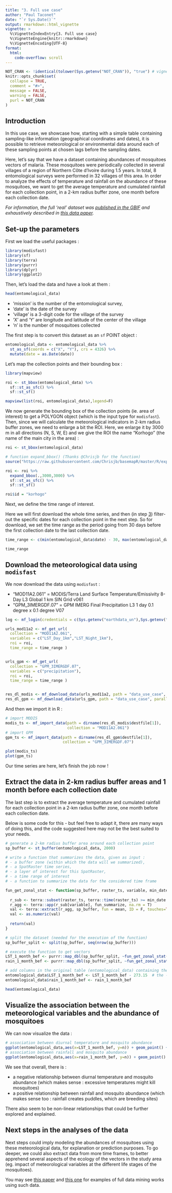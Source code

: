 ```yaml
---
title: "3. Full use case"
author: "Paul Taconet"
date: "`r Sys.Date()`"
output: rmarkdown::html_vignette
vignette: >
  %\VignetteIndexEntry{3. Full use case}
  %\VignetteEngine{knitr::rmarkdown}
  %\VignetteEncoding{UTF-8}
format:
  html:
    code-overflow: scroll
---
```


```r
NOT_CRAN <- !identical(tolower(Sys.getenv("NOT_CRAN")), "true") # vignette will not be executed when tested on the cran
knitr::opts_chunk$set(
  collapse = TRUE,
  comment = "#>",
  message = FALSE,
  warning = FALSE,
  purl = NOT_CRAN
)
```

## Introduction

In this use case, we showcase how, starting with a simple table containing sampling-like information (geographical coordinates and dates), it is possible to retrieve meteorological or environmental data around each of these sampling points at chosen lags before the sampling dates.

Here, let's say that we have a dataset containing abundances of mosquitoes vectors of malaria. These mosquitoes were periodically collected in several villages of a region of Northern Côte d'Ivoire during 1.5 years. In total, 8 entomological surveys were performed in 32 villages of this area. In order to analyze the effects of temperature and rainfall on the abundance of these mosquitoes, we want to get the average temperature and cumulated rainfall for each collection point, in a 2-km radius buffer zone, one month before each collection date.

*For information, the full 'real' dataset was [published in the GBIF](https://doi.org/10.15468/V8FVYN) and exhaustively described in [this data paper](https://doi.org/10.46471/gigabyte.83).*

## Set-up the parameters

First we load the useful packages : 

```r
library(modisfast)
library(sf)
library(terra)
library(purrr)
library(dplyr)
library(ggplot2)
```

Then, let's load the data and have a look at them :

```r
head(entomological_data)
```

- 'mission' is the number of the entomological survey, 
- 'date' is the date of the survey
- 'village' is a 3-digit code for the village of the survey
- 'X' and 'Y' are longitude and latitude of the center of the village 
- 'n' is the number of mosquitoes collected

The first step is to convert this dataset as an `sf` POINT object : 

```r
entomological_data <- entomological_data %>%
  st_as_sf(coords = c("X", "Y"), crs = 4326) %>%
  mutate(date = as.Date(date))

```

Let's map the collection points and their bounding box : 

```r
library(mapview)

roi <- st_bbox(entomological_data) %>%
  sf::st_as_sfc() %>%
  sf::st_sf() 

mapview(list(roi, entomological_data),legend=F)
```

We now generate the bounding box of the collection points (ie. area of interest) to get a POLYGON object (which is the input type for `modisfast`). Then, since we will calculate the meteorological indicators in 2-km radius buffer zones, we need to enlarge a bit the ROI. Here, we enlarge it by 3000 m in all directions (N, S, W, E) and we give the ROI the name "Korhogo" (the name of the main city in the area) :

```r

roi <- st_bbox(entomological_data)

# function expand_bbox() (Thanks @Chrisjb for the function)
source("https://raw.githubusercontent.com/Chrisjb/basemapR/master/R/expand_bbox.R")

roi <- roi %>%
  expand_bbox(.,3000,3000) %>%
  sf::st_as_sfc() %>%
  sf::st_sf() 

roi$id = "korhogo"

```

Next, we define the time range of interest. 

Here we will first download the whole time series, and then (in step [3](#extract-data)) filter-out the specific dates for each collection point in the next step. So for download, we set the time range as the period going from 30 days before the first collection date to the last collection date.

```r
time_range <- c(min(entomological_data$date) - 30, max(entomological_data$date))

time_range
```

## Download the meteorological data using `modisfast`

We now download the data using `modisfast` : 

- "MOD11A2.061" = MODIS/Terra Land Surface Temperature/Emissivity 8-Day L3 Global 1 km SIN Grid v061
- "GPM_3IMERGDF.07" = GPM IMERG Final Precipitation L3 1 day 0.1 degree x 0.1 degree V07

```r
log <- mf_login(credentials = c(Sys.getenv("earthdata_un"),Sys.getenv("earthdata_pw")))

urls_mod11a2 <- mf_get_url(
  collection = "MOD11A2.061",
  variables = c("LST_Day_1km","LST_Night_1km"),
  roi = roi,
  time_range = time_range )


urls_gpm <- mf_get_url(
  collection = "GPM_3IMERGDF.07",
  variables = c("precipitation"), 
  roi = roi,
  time_range = time_range )


res_dl_modis <- mf_download_data(urls_mod11a2, path = "data_use_case", parallel = TRUE)
res_dl_gpm <- mf_download_data(urls_gpm, path = "data_use_case", parallel = TRUE)

```

And then we import it in R :

```r
# import MODIS
modis_ts <- mf_import_data(path = dirname(res_dl_modis$destfile[1]), 
                           collection = "MOD11A2.061")
# import GPM
gpm_ts <- mf_import_data(path = dirname(res_dl_gpm$destfile[1]), 
                         collection = "GPM_3IMERGDF.07")

plot(modis_ts)
plot(gpm_ts)
```

Our time series are here, let's finish the job now ! 

## Extract the data in 2-km radius buffer areas and 1 month before each collection date {#extract-data}

The last step is to extract the average temperature and cumulated rainfall for each collection point in a 2-km radius buffer zone, one month before each collection date.

Below is some code for this - but feel free to adapt it, there are many ways of doing this, and the code suggested here may not be the best suited to your needs.

```r
# generate a 2-km radius buffer area around each collection point
sp_buffer <- st_buffer(entomological_data, 2000) 

# write a function that summarizes the data, given as input : 
# - a buffer zone (within which the data will we summarized),
# - a SpatRaster time series, 
# - a layer of interest for this SpatRaster, 
# - a time range of interest
# - a function to summarize the data for the considered time frame

fun_get_zonal_stat <- function(sp_buffer, raster_ts, variable, min_date, max_date, fun_summarize){
  
  r_sub <- terra::subset(raster_ts, terra::time(raster_ts) >= min_date & terra::time(raster_ts) <= max_date)
  r_agg <- terra::app(r_sub[variable], fun_summarize, na.rm = T)
  val <- terra::extract(r_agg, sp_buffer, fun = mean, ID = F, touches=TRUE, na.rm = T)
  val <- as.numeric(val)
  
  return(val)
}

# split the dataset (needed for the execution of the function)
sp_buffer_split <- split(sp_buffer, seq(nrow(sp_buffer))) 

# execute the function to get vectors
LST_1_month_bef <- purrr::map_dbl(sp_buffer_split, ~fun_get_zonal_stat(., modis_ts, "LST_Day_1km", .$date - 30, .$date, "mean"))
rain_1_month_bef <- purrr::map_dbl(sp_buffer_split, ~fun_get_zonal_stat(., gpm_ts, "precipitation", .$date - 30, .$date, "sum"))

# add columns in the original table (entomological_data) containing the extracted temperature and rainfall data
entomological_data$LST_1_month_bef <- LST_1_month_bef - 273.15  # the - 273.15  is to convert the temperature from kelvin to °C
entomological_data$rain_1_month_bef <- rain_1_month_bef

head(entomological_data)
```

## Visualize the association between the meteorological variables and the abundance of mosquitoes

We can now visualize the data : 

```r
# association between diurnal temperature and mosquito abundance
ggplot(entomological_data,aes(x=LST_1_month_bef, y=n)) + geom_point() + geom_smooth() + theme_bw() + labs(x="Average diurnal temperature\n1 month before collection", y = "Number of mosquitoes collected") 
# association between rainfall and mosquito abundance
ggplot(entomological_data,aes(x=rain_1_month_bef, y=n)) + geom_point() + geom_smooth() + theme_bw() + labs(x="Cumulated rainfall\n1 month before collection", y = "Number of mosquitoes collected") 

```

We see that overall, there is :

- a negative relationship between diurnal temperature and mosquito abundance (which makes sense : excessive temperatures might kill mosquitoes)
- a positive relationship between rainfall and mosquito abundance (which makes sense too : rainfall creates puddles, which are breeding sites)

There also seem to be non-linear relationships that could be further explored and explained.

## Next steps in the analyses of the data

Next steps could imply modeling the abundances of mosquitoes using these meteorological data, for explanation or prediction purposes. To go deeper, we could also extract data from more time frames, to better apprehend several aspects of the ecology of the vectors in the study area (eg. impact of meteorological variables at the different life stages of the mosquitoes). 

You may see [this paper](https://doi.org/10.1186/s13071-021-04851-x ) and [this one](https://doi.org/10.31730/osf.io/jzxdw) for examples of full data mining works using such data. 
